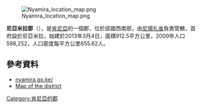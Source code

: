 [[Image:Nyamira_location_map.png|right]]

'''尼亞米拉郡'''（{{lang-sw|Wilaya ya Nyamira}}），是[[肯尼亞|肯尼亞]]的一個郡，位於該國西南部，由[[尼揚扎省|尼揚扎省]]負責管轄，首府設於尼亞米拉，始建於2013年3月4日，面積912.5平方公里，2009年人口598,252，人口密度每平方公里655.62人。

==參考資料==
*[http://www.nyamira.go.ke/ nyamira.go.ke/] {{Wayback|url=http://www.nyamira.go.ke/ |date=20150717061421 }}
*[http://www.reliefweb.int/rw/fullMaps_Af.nsf/0/C1616E419F23754785256D2D004CFDD9/$File/ocha_kenNyamira190503.pdf Map of the district] {{Wayback|url=http://www.reliefweb.int/rw/fullMaps_Af.nsf/0/C1616E419F23754785256D2D004CFDD9/$File/ocha_kenNyamira190503.pdf |date=20080228121354 }}

{{coord|0|45|S|35|00|E|region:KE-600_type:adm2nd_source:kolossus-dewiki|display=title}}

{{Kenya-geo-stub}}
[[Category:肯尼亞的郡|Category:肯尼亞的郡]]